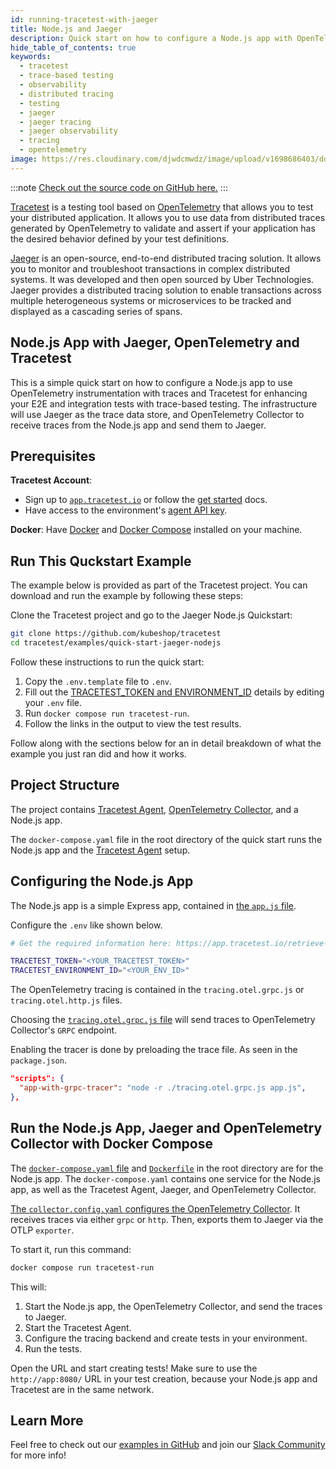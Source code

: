 ```yaml
---
id: running-tracetest-with-jaeger
title: Node.js and Jaeger
description: Quick start on how to configure a Node.js app with OpenTelemetry traces, Jaeger as a trace data store, and Tracetest for enhancing your E2E and integration tests with trace-based testing.
hide_table_of_contents: true
keywords:
  - tracetest
  - trace-based testing
  - observability
  - distributed tracing
  - testing
  - jaeger
  - jaeger tracing
  - jaeger observability
  - tracing
  - opentelemetry
image: https://res.cloudinary.com/djwdcmwdz/image/upload/v1698686403/docs/Blog_Thumbnail_14_rsvkmo.jpg
---
```


:::note
[Check out the source code on GitHub here.](https://github.com/kubeshop/tracetest/tree/main/examples/quick-start-jaeger-nodejs)
:::

[Tracetest](https://tracetest.io/) is a testing tool based on [OpenTelemetry](https://opentelemetry.io/) that allows you to test your distributed application. It allows you to use data from distributed traces generated by OpenTelemetry to validate and assert if your application has the desired behavior defined by your test definitions.

[Jaeger](https://www.jaegertracing.io/) is an open-source, end-to-end distributed tracing solution. It allows you to monitor and troubleshoot transactions in complex distributed systems. It was developed and then open sourced by Uber Technologies. Jaeger provides a distributed tracing solution to enable transactions across multiple heterogeneous systems or microservices to be tracked and displayed as a cascading series of spans.

## Node.js App with Jaeger, OpenTelemetry and Tracetest

This is a simple quick start on how to configure a Node.js app to use OpenTelemetry instrumentation with traces and Tracetest for enhancing your E2E and integration tests with trace-based testing. The infrastructure will use Jaeger as the trace data store, and OpenTelemetry Collector to receive traces from the Node.js app and send them to Jaeger.

## Prerequisites

**Tracetest Account**:

- Sign up to [`app.tracetest.io`](https://app.tracetest.io) or follow the [get started](/getting-started/installation) docs.
- Have access to the environment's [agent API key](https://app.tracetest.io/retrieve-token).

**Docker**: Have [Docker](https://docs.docker.com/get-docker/) and [Docker Compose](https://docs.docker.com/compose/install/) installed on your machine.

## Run This Quckstart Example

The example below is provided as part of the Tracetest project. You can download and run the example by following these steps:

Clone the Tracetest project and go to the Jaeger Node.js Quickstart:

```bash
git clone https://github.com/kubeshop/tracetest
cd tracetest/examples/quick-start-jaeger-nodejs
```

Follow these instructions to run the quick start:

1. Copy the `.env.template` file to `.env`.
2. Fill out the [TRACETEST_TOKEN and ENVIRONMENT_ID](https://app.tracetest.io/retrieve-token) details by editing your `.env` file.
3. Run `docker compose run tracetest-run`.
4. Follow the links in the output to view the test results.

Follow along with the sections below for an in detail breakdown of what the example you just ran did and how it works.

## Project Structure

The project contains [Tracetest Agent](/getting-started/installation#install-the-tracetest-agent), [OpenTelemetry Collector](https://github.com/open-telemetry/opentelemetry-collector-contrib/tree/main), and a Node.js app.

The `docker-compose.yaml` file in the root directory of the quick start runs the Node.js app and the [Tracetest Agent](/concepts/agent) setup.

## Configuring the Node.js App

The Node.js app is a simple Express app, contained in [the `app.js` file](https://github.com/kubeshop/tracetest/blob/main/examples/quick-start-jaeger-nodejs/app.js).

Configure the `.env` like shown below.

```bash
# Get the required information here: https://app.tracetest.io/retrieve-token

TRACETEST_TOKEN="<YOUR_TRACETEST_TOKEN>"
TRACETEST_ENVIRONMENT_ID="<YOUR_ENV_ID>"
```

The OpenTelemetry tracing is contained in the `tracing.otel.grpc.js` or `tracing.otel.http.js` files.

Choosing the [`tracing.otel.grpc.js` file](https://github.com/kubeshop/tracetest/blob/main/examples/quick-start-jaeger-nodejs/tracing.otel.grpc.js) will send traces to OpenTelemetry Collector's `GRPC` endpoint.

Enabling the tracer is done by preloading the trace file. As seen in the `package.json`.

```json
"scripts": {
  "app-with-grpc-tracer": "node -r ./tracing.otel.grpc.js app.js",
},
```

## Run the Node.js App, Jaeger and OpenTelemetry Collector with Docker Compose

The [`docker-compose.yaml` file](https://github.com/kubeshop/tracetest/blob/main/examples/quick-start-jaeger-nodejs/docker-compose.yaml) and [`Dockerfile`](https://github.com/kubeshop/tracetest/blob/main/examples/quick-start-jaeger-nodejs/Dockerfile) in the root directory are for the Node.js app. The `docker-compose.yaml` contains one service for the Node.js app, as well as the Tracetest Agent, Jaeger, and OpenTelemetry Collector.

[The `collector.config.yaml` configures the OpenTelemetry Collector](https://github.com/kubeshop/tracetest/blob/main/examples/quick-start-jaeger-nodejs/collector.config.yaml). It receives traces via either `grpc` or `http`. Then, exports them to Jaeger via the OTLP `exporter`.

To start it, run this command:

```bash
docker compose run tracetest-run
```

This will:
1. Start the Node.js app, the OpenTelemetry Collector, and send the traces to Jaeger.
2. Start the Tracetest Agent.
3. Configure the tracing backend and create tests in your environment.
4. Run the tests.

Open the URL and start creating tests! Make sure to use the `http://app:8080/` URL in your test creation, because your Node.js app and Tracetest are in the same network.

## Learn More

Feel free to check out our [examples in GitHub](https://github.com/kubeshop/tracetest/tree/main/examples) and join our [Slack Community](https://dub.sh/tracetest-community) for more info!

